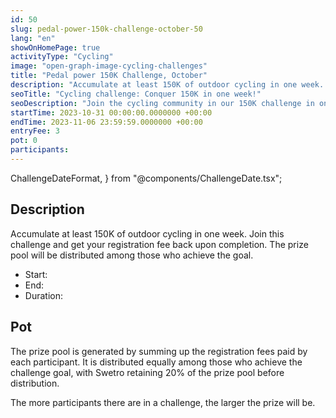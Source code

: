 ```yaml
---
id: 50
slug: pedal-power-150k-challenge-october-50
lang: "en"
showOnHomePage: true
activityType: "Cycling"
image: "open-graph-image-cycling-challenges"
title: "Pedal power 150K Challenge, October"
description: "Accumulate at least 150K of outdoor cycling in one week. Join this challenge and get your registration fee back upon completion. The prize pool will be distributed among those who achieve the goal."
seoTitle: "Cycling challenge: Conquer 150K in one week!"
seoDescription: "Join the cycling community in our 150K challenge in one week, connect with cyclists from all over the world and enjoy the route. Sign up today!"
startTime: 2023-10-31 00:00:00.0000000 +00:00
endTime: 2023-11-06 23:59:59.0000000 +00:00
entryFee: 3
pot: 0
participants:
---
```


  ChallengeDateFormat,
} from "@components/ChallengeDate.tsx";

## Description

Accumulate at least 150K of outdoor cycling in one week. Join this challenge and get your registration fee back upon completion. The prize pool will be distributed among those who achieve the goal.

- Start: <ChallengeDate date={frontmatter.startTime} lang={frontmatter.lang} dateFormat={ChallengeDateFormat.Long} client:load />
- End: <ChallengeDate date={frontmatter.endTime} lang={frontmatter.lang} dateFormat={ChallengeDateFormat.Long} client:load />
- Duration: <ChallengeDuration startTime={frontmatter.startTime} endTime={frontmatter.endTime} lang={frontmatter.lang} client:load />

## Pot

The prize pool is generated by summing up the registration fees paid by each participant. It is distributed equally among those who achieve the challenge goal, with Swetro retaining 20% of the prize pool before distribution.

The more participants there are in a challenge, the larger the prize will be.
